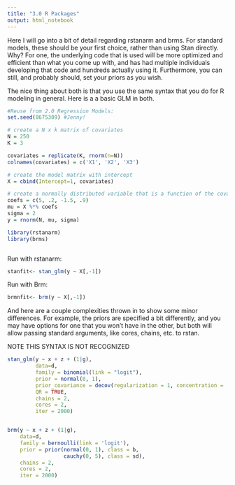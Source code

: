 ```yaml
---
title: "3.0 R Packages"
output: html_notebook
---
```


Here I will go into a bit of detail regarding rstanarm and brms. For standard models, these should be your first choice, rather than using Stan directly. Why? For one, the underlying code that is used will be more optimized and efficient than what you come up with, and has had multiple individuals developing that code and hundreds actually using it. Furthermore, you can still, and probably should, set your priors as you wish.

The nice thing about both is that you use the same syntax that you do for R modeling in general. Here is a a basic GLM in both.
```r
#Reuse from 2.0 Regression Models: 
set.seed(8675309) #Jenny!

# create a N x k matrix of covariates
N = 250
K = 3

covariates = replicate(K, rnorm(n=N))
colnames(covariates) = c('X1', 'X2', 'X3')

# create the model matrix with intercept
X = cbind(Intercept=1, covariates)

# create a normally distributed variable that is a function of the covariates
coefs = c(5, .2, -1.5, .9)
mu = X %*% coefs
sigma = 2
y = rnorm(N, mu, sigma)
```


```r
library(rstanarm)
library(brms)



```

Run with rstanarm:
```r
stanfit<- stan_glm(y ~ X[,-1])

```

Run with Brm:
```r
brmnfit<- brm(y ~ X[,-1])

```
And here are a couple complexities thrown in to show some minor differences. For example, the priors are specified a bit differently, and you may have options for one that you won’t have in the other, but both will allow passing standard arguments, like cores, chains, etc. to rstan.

NOTE THIS SYNTAX IS NOT RECOGNIZED
```r
stan_glm(y ~ x + z + (1|g), 
         data=d, 
         family = binomial(link = "logit"), 
         prior = normal(0, 1),
         prior_covariance = decov(regularization = 1, concentration = .5),
         QR = TRUE,
         chains = 2,
         cores = 2,
         iter = 2000)


brm(y ~ x + z + (1|g), 
    data=d, 
    family = bernoulli(link = 'logit'), 
    prior = prior(normal(0, 1), class = b,
                  cauchy(0, 5), class = sd),
    chains = 2,
    cores = 2, 
    iter = 2000)
```

